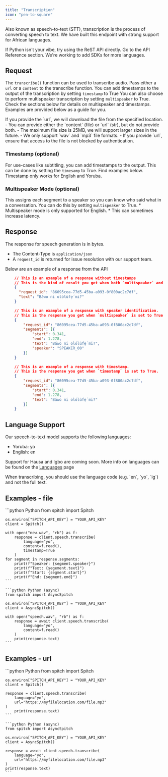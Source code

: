 ```yaml
---
title: "Transcription"
icon: "pen-to-square"
---
```


Also known as speech-to-text (STT), transcription is the process of converting speech to text. We have built this endpoint with strong support for African languages.

<Tip>
    If Python isn't your vibe, try using the ReST API directly. Go to the API Reference section.
    We're working to add SDKs for more languages.
</Tip>

## Request
The `transcribe()` function can be used to transcribe audio. Pass either a `url` or a `content` to the transcribe function.
You can add timestamps to the output of the transcription by setting `timestamp` to True
You can also choose to perform multispeaker transcription by setting `multispeaker` to True.
Check the sections below for details on multispeaker and timestamps.
Examples are provided below as a guide for you.

<Tip>
    If you provide the `url`, we will download the file from the specified location.
</Tip>

<Warning>
    - You can provide either the `content` (file) or `url` (str), but do not provide both.
    - The maximum file size is 25MB, we will support larger sizes in the future.
    - We only support `wav` and `mp3` file formats.
    - If you provide `url`, ensure that access to the file is not blocked by authentication.
</Warning>

### Timestamp (optional)
For use-cases like subtitling, you can add timestamps to the output. This can be done by setting the `timesamp` to True.
Find examples below.
<Note>
    Timestamp only works for English and Yoruba.
</Note>

### Multispeaker Mode (optional)
This assigns each segment to a speaker so you can know who said what in a conversation.
You can do this by setting `multispeaker` to True.
<Note>
    * Multispeaker mode is only supported for English.
    * This can sometimes increase latency.
</Note>

## Response
The response for speech generation is in bytes.
* The Content-Type is `application/json`
* A `request_id` is returned for issue resolution with our support team.

Below are an example of a response from the API
<CodeGroup>
```json No Timestamps
    // This is an example of a response without timestamps
    // This is the kind of result you get when both `multispeaker` and `timestamp` are false or not supplied.
    {
      "request_id": "86095cea-77d5-45ba-a093-0f800ac2c7df",
      "text": "Báwo ni olólùfẹ́ mi?"
    }
```
```json With Speaker ID
    // This is an example of a response with speaker identification.
    // This is the response you get when `multispeaker` is set to True.
    {
        "request_id": "86095cea-77d5-45ba-a093-0f800ac2c7df",
        "segments": [{
            "start": 0.341,
            "end": 1.278,
            "text": "Báwo ni olólùfẹ́ mi?",
            "speaker": "SPEAKER_00"
        }]
    }
```
```json With Timestamp
    // This is an example of a response with timestamp.
    // This is the response you get when `timestamp` is set to True.
    {
        "request_id": "86095cea-77d5-45ba-a093-0f800ac2c7df",
        "segments": [{
            "start": 0.341,
            "end": 1.278,
            "text": "Báwo ni olólùfẹ́ mi?"
        }]
    }
```
</CodeGroup>

## Language Support
Our speech-to-text model supports the following languages:
- Yoruba: yo
- English: en

Support for Hausa and Igbo are coming soon.
More info on languages can be found on the [Languages](/concepts/languages) page

<Note>
    When transcribing, you should use the language code (e.g. `en`, `yo`, `ig`) and not the full text.
</Note>

## Examples - file
<CodeGroup>
    ```python Python
    from spitch import Spitch

    os.environ["SPITCH_API_KEY"] = "YOUR_API_KEY"
    client = Spitch()

    with open("new.wav", "rb") as f:
        response = client.speech.transcribe(
            language="yo",
            content=f.read(),
            timestamp=True
        )
    for segment in response.segments:
        print(f"Speaker: {segment.speaker}")
        print(f"Text: {segement.text}")
        print(f"Start: {segment.start}")
        print(f"End: {segment.end}")
    ```

    ```python Python (async)
    from spitch import AsyncSpitch

    os.environ["SPITCH_API_KEY"] = "YOUR_API_KEY"
    client = AsyncSpitch()

    with open("speech.wav", "rb") as f:
        response = await client.speech.transcribe(
            language="yo",
            content=f.read()
        )
        print(response.text)
    ```
</CodeGroup>

## Examples - url
<CodeGroup>
    ```python Python
    from spitch import Spitch

    os.environ["SPITCH_API_KEY"] = "YOUR_API_KEY"
    client = Spitch()

    response = client.speech.transcribe(
        language="yo",
        url="https://myfilelocation.com/file.mp3"
    )
        print(response.text)
    ```

    ```python Python (async)
    from spitch import AsyncSpitch

    os.environ["SPITCH_API_KEY"] = "YOUR_API_KEY"
    client = AsyncSpitch()

    response = await client.speech.transcribe(
        language="yo",
        url="https://myfilelocation.com/file.mp3"
    )
    print(response.text)
    ```
</CodeGroup>